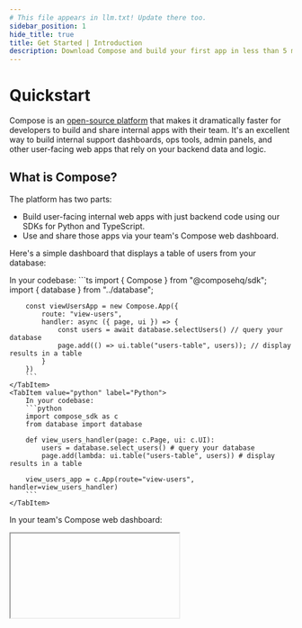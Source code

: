 ```yaml
---
# This file appears in llm.txt! Update there too.
sidebar_position: 1
hide_title: true
title: Get Started | Introduction
description: Download Compose and build your first app in less than 5 minutes.
---
```



# Quickstart

Compose is an [open-source platform](https://github.com/compose-dev/compose) that makes it dramatically faster for developers to build and share internal apps with their team. It's an excellent way to build internal support dashboards, ops tools, admin panels, and other user-facing web apps that rely on your backend data and logic.

## What is Compose?

The platform has two parts:
- Build user-facing internal web apps with just backend code using our SDKs for Python and TypeScript.
- Use and share those apps via your team's Compose web dashboard.

Here's a simple dashboard that displays a table of users from your database:

<Tabs groupId="sdkLanguage">
    <TabItem value="node" label="TypeScript / JavaScript">
        In your codebase:
        ```ts
        import { Compose } from "@composehq/sdk";
        import { database } from "../database";

        const viewUsersApp = new Compose.App({
            route: "view-users",
            handler: async ({ page, ui }) => {
                const users = await database.selectUsers() // query your database
                page.add(() => ui.table("users-table", users)); // display results in a table
            }
        })
        ```
    </TabItem>
    <TabItem value="python" label="Python">
        In your codebase:
        ```python
        import compose_sdk as c
        from database import database

        def view_users_handler(page: c.Page, ui: c.UI):
            users = database.select_users() # query your database
            page.add(lambda: ui.table("users-table", users)) # display results in a table

        view_users_app = c.App(route="view-users", handler=view_users_handler)
        ```
    </TabItem>
</Tabs>

In your team's Compose web dashboard:

<IFrame type="get-started-quickstart-table" heightPx={390} />

**The Compose SDK** includes tables, forms, charts, and 40+ other professional-grade components to quickly build apps. Since the SDK is installed into your backend, connecting these components to your own data and logic is as easy as importing functions and calling them within the Compose Apps that you define.

**The Compose web dashboard** renders beautiful, responsive UIs for your apps and enables you to share them with your entire team. It also bundles audit logs, RBAC, and other useful features to manage your tools without any configuration on your end.

When you're ready, Compose scales to support complex, reactive, multi-page internal apps. Existing users have built internal apps to label thousands of PDFs, manage live events, run AI inference on their data, and more.

## Installation

### Add to existing project

The easiest way to use Compose is by installing it as a dependency in your server-side application. That way, your Compose Apps live alongside your existing code - letting you share models, utilities, and logic just by importing them.

#### Node.js guides

<NodeInstallationGrid />

#### Python guides

<PythonInstallationGrid />

:::note
Don't see your framework? You can still use the general [Node.js](/get-started/installation/node-js) or [Python](/get-started/installation/python) installation guides. The setup is virtually the same for all frameworks.
:::

### Create a new project

If you're just exploring for now or prefer to start from scratch, you can also create a new project with the SDK and some starter apps.

<NewProjectGrid />

{/* ## Next Steps

<Tabs groupId="sdkLanguage" className="hide_tabs">
    <TabItem value="node" label="TypeScript / JavaScript">
        - Try replacing `dbUsers` with real data from your own database!
        - Skim through Compose's [core concepts](/get-started/concepts) to quickly become productive with the SDK.
        - Join the [Discord community](https://discord.gg/82rk2N8ZE6) to ask questions and talk to the core team.
    </TabItem>
    <TabItem value="python" label="Python">
        - Try replacing `db_users` with real data from your own database!
        - Skim through Compose's [core concepts](/get-started/concepts) to quickly become productive with the SDK.
        - Join the [Discord community](https://discord.gg/82rk2N8ZE6) to ask questions and talk to the core team.
    </TabItem>
</Tabs> */}
